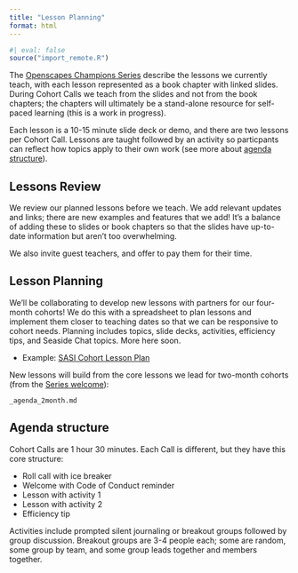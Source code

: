 ```yaml
---
title: "Lesson Planning"
format: html
---
```


```.r
#| eval: false
source("import_remote.R")
```

The [Openscapes Champions Series](https://openscapes.github.io/series/) describe the lessons we currently teach, with each lesson represented as a book chapter with linked slides. During Cohort Calls we teach from the slides and not from the book chapters; the chapters will ultimately be a stand-alone resource for self-paced learning (this is a work in progress).

Each lesson is a 10-15 minute slide deck or demo, and there are two lessons per Cohort Call. Lessons are taught followed by an activity so particpants can reflect how topics apply to their own work (see more about [agenda structure](/champions/pre-cohort-tech.html#agenda-structure)). 

## Lessons Review

We review our planned lessons before we teach. We add relevant updates and links; there are new examples and features that we add! It's a balance of adding these to slides or book chapters so that the slides have up-to-date information but aren't too overwhelming.

We also invite guest teachers, and offer to pay them for their time. 

## Lesson Planning

We'll be collaborating to develop new lessons with partners for our four-month cohorts! We do this with a spreadsheet to plan lessons and implement them closer to teaching dates so that we can be responsive to cohort needs. Planning includes topics, slide decks, activities, efficiency tips, and Seaside Chat topics. More here soon.

- Example: [SASI Cohort Lesson Plan](https://docs.google.com/spreadsheets/d/1nYS_EDhddmG3ILwqmO432tUsjjshlhHnxuoSM4r2cs4/edit#gid=0)

New lessons will build from the core lessons we lead for two-month cohorts (from the [Series welcome](https://openscapes.github.io/series/)):

```.include
_agenda_2month.md
```


## Agenda structure {#agenda-structure}

Cohort Calls are 1 hour 30 minutes. Each Call is different, but they have this core structure:

-   Roll call with ice breaker
-   Welcome with Code of Conduct reminder
-   Lesson with activity 1
-   Lesson with activity 2
-   Efficiency tip

Activities include prompted silent journaling or breakout groups followed by group discussion. Breakout groups are 3-4 people each; some are random, some group by team, and some group leads together and members together.


